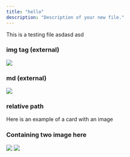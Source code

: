 ```yaml
---
title: "hello"
description: "Description of your new file."
---
```


This is a testing file asdasd asd

### img tag (external)
<img
  className="rounded-md"
  src="https://mintlify-assets.b-cdn.net/bigbend.jpg"
/>

### md (external)
![](https://mintlify-assets.b-cdn.net/bigbend.jpg)

### relative path
<Card title="Image Card" img="/images/card-with-image.png">
  Here is an example of a card with an image
</Card>

### Containing two image here
<Frame>
  <img
    className="block dark:hidden"
    src="https://mintlify-assets.b-cdn.net/hero-light.png"
  />
  <img
    className="hidden dark:block"
    src="https://mintlify-assets.b-cdn.net/hero-dark.png"
  />
</Frame>

